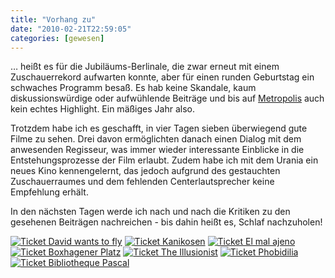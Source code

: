 ```yaml
---
title: "Vorhang zu"
date: "2010-02-21T22:59:05"
categories: [gewesen]
---
```


... heißt es für die Jubiläums-Berlinale, die zwar erneut mit einem Zuschauerrekord aufwarten konnte, aber für einen runden Geburtstag ein schwaches Programm besaß. Es hab keine Skandale, kaum diskussionswürdige oder aufwühlende Beiträge und bis auf [Metropolis](/blog/2010/02/13/metropolis-2010/) auch kein echtes Highlight. Ein mäßiges Jahr also.

Trotzdem habe ich es geschafft, in vier Tagen sieben überwiegend gute Filme zu sehen. Drei davon ermöglichten danach einen Dialog mit dem anwesenden Regisseur, was immer wieder interessante Einblicke in die Entstehungsprozesse der Film erlaubt. Zudem habe ich mit dem Urania ein neues Kino kennengelernt, das jedoch aufgrund des gestauchten Zuschauerraumes und dem fehlenden Centerlautsprecher keine Empfehlung erhält.

In den nächsten Tagen werde ich nach und nach die Kritiken zu den gesehenen Beiträgen nachreichen - bis dahin heißt es, Schlaf nachzuholen!

[![Ticket David wants to fly](ticket-david-wants-to-fly.jpg)](/blog/2010/03/08/david-wants-to-fly/)
[![Ticket Kanikosen](ticket-kanikosen.jpg)](/blog/2010/02/20/kanikosen/)
[![Ticket El mal ajeno](ticket-el-mal-ajeno.jpg)](/blog/2010/02/28/el-mal-ajeno-for-the-good-of-others/)
[![Ticket Boxhagener Platz](ticket-boxhagener-platz.jpg)](/blog/2010/02/27/boxhagener-platz/)
[![Ticket The Illusionist](ticket-the-illusionist.jpg)](/blog/2010/03/27/the-illusionist/)
[![Ticket Phobidilia](ticket-phobidilia.jpg)](/blog/2010/03/28/phobidilia/)
[![Ticket Bibliotheque Pascal](ticket-bibliotheque-pascal.jpg)](/blog/2010/02/25/bibliotheque-pascal/)
